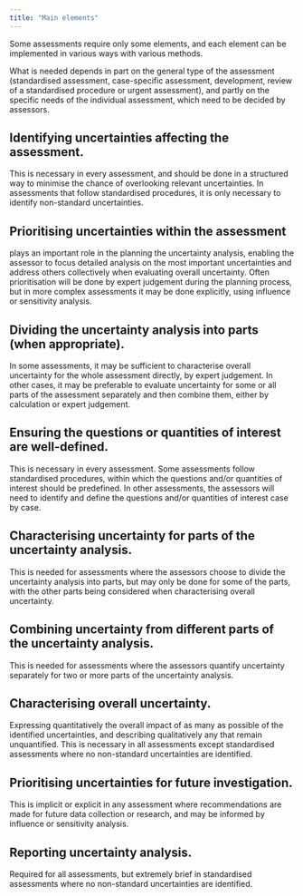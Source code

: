 ```yaml
---
title: "Main elements"
---
```

<!-- Box 3 SO p38 -->
Some assessments require only some elements, and each element can be implemented in various ways with various methods. 

<!-- SO p37 -->
What is needed depends in part on the general type of the assessment (standardised assessment, case-specific assessment, development, review of a standardised procedure or urgent assessment), and partly on the specific needs of the individual assessment, which need to be decided by assessors.

<!-- Box 3 SO p38 -->

::: {.callout-tip collapse="true" appearance="minimal"}
# Identifying uncertainties affecting the assessment.
:::: {.panel-tabset}
This is necessary in every assessment, and should be done in a structured way to minimise the chance of overlooking relevant uncertainties. In assessments that follow standardised procedures, it is only necessary to identify non-standard uncertainties.
::::
:::

::: {.callout-tip collapse="true" appearance="minimal"}
# Prioritising uncertainties within the assessment 
:::: {.panel-tabset}
plays an important role in the planning the uncertainty analysis, enabling the assessor to focus detailed analysis on the most important uncertainties and address others collectively when evaluating overall uncertainty. Often prioritisation will be done by expert judgement during the planning process, but in more complex assessments it may be done explicitly, using influence or sensitivity analysis.
::::
:::

::: {.callout-tip collapse="true" appearance="minimal"}
# Dividing the uncertainty analysis into parts (when appropriate). 
:::: {.panel-tabset}
In some assessments, it may be sufficient to characterise overall uncertainty for the whole assessment directly, by expert judgement. In other cases, it may be preferable to evaluate uncertainty for some or all parts of the assessment separately and then combine them, either by calculation or expert judgement.
::::
:::

::: {.callout-tip collapse="true" appearance="minimal"}
# Ensuring the questions or quantities of interest are well-defined. 
:::: {.panel-tabset}
This is necessary in every assessment. Some assessments follow standardised procedures, within which the questions and/or quantities of interest should be predefined. In other assessments, the assessors will need to identify and define the questions and/or quantities of interest case by case.
::::
:::

::: {.callout-tip collapse="true" appearance="minimal"}
# Characterising uncertainty for parts of the uncertainty analysis. 
:::: {.panel-tabset}
This is needed for assessments where the assessors choose to divide the uncertainty analysis into parts, but may only be done for some of the parts, with the other parts being considered when characterising overall uncertainty.
::::
:::

::: {.callout-tip collapse="true" appearance="minimal"}
# Combining uncertainty from different parts of the uncertainty analysis.  
:::: {.panel-tabset}
This is needed for assessments where the assessors quantify uncertainty separately for two or more parts of the uncertainty analysis.
::::
:::

::: {.callout-tip collapse="true" appearance="minimal"}
# Characterising overall uncertainty. 
:::: {.panel-tabset}
Expressing quantitatively the overall impact of as many as possible of the identified uncertainties, and describing qualitatively any that remain unquantified. This is necessary in all assessments except standardised assessments where no non-standard uncertainties are identified.
::::
:::

::: {.callout-tip collapse="true" appearance="minimal"}
# Prioritising uncertainties for future investigation. 
:::: {.panel-tabset}
This is implicit or explicit in any assessment where recommendations are made for future data collection or research, and may be informed by influence or sensitivity analysis.
::::
:::

::: {.callout-tip collapse="true" appearance="minimal"}
# Reporting uncertainty analysis. 
:::: {.panel-tabset}
Required for all assessments, but extremely brief in standardised assessments where no non-standard uncertainties are identified.
::::
:::

